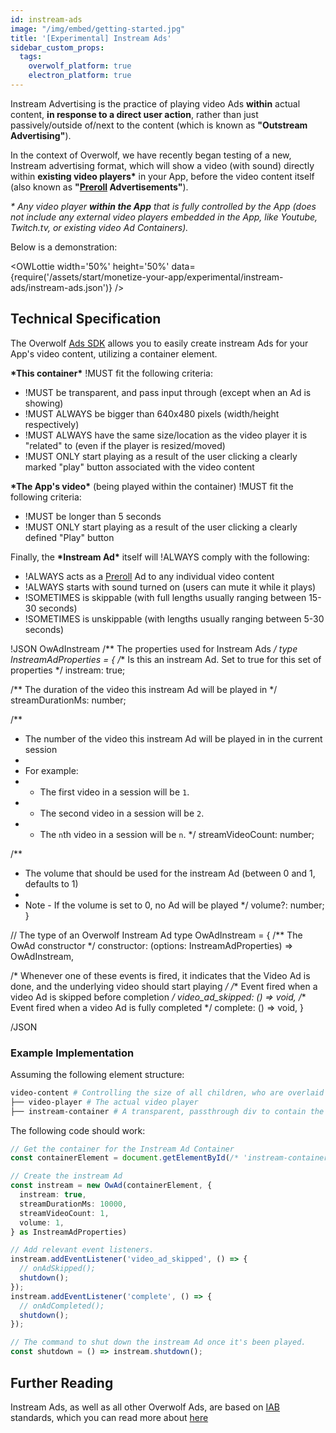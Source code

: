 ```yaml
---
id: instream-ads
image: "/img/embed/getting-started.jpg"
title: '[Experimental] Instream Ads'
sidebar_custom_props:
  tags:
    overwolf_platform: true
    electron_platform: true
---
```


Instream Advertising is the practice of playing video Ads **within** actual content,
**in response to a direct user action**, rather than just passively/outside of/next
to the content (which is known as **"Outstream Advertising"**).

In the context of Overwolf, we have recently began testing of a new, Instream
advertising format, which will show a video (with sound) directly within
**existing video players\*** in your App, before the video content itself
(also known as **"[Preroll][preroll] Advertisements"**).

*\* Any video player **within the App** that is fully controlled by the App
(does not include any external video players embedded in the App, like Youtube,
Twitch.tv, or existing video Ad Containers).*

Below is a demonstration:

<OWLottie width='50%' height='50%' data={require('/assets/start/monetize-your-app/experimental/instream-ads/instream-ads.json')} />

## Technical Specification

<Tabs groupId="specifications">
<TabItem value="product-specification" label="Product Specification">

The Overwolf [Ads SDK](/start/monetize-your-app/advertising/ads-sdk) allows you to easily create
instream Ads for your App's video content, utilizing a container element.

**\*This container\*** !MUST fit the following criteria:
- !MUST be transparent, and pass input through (except when an Ad is showing)
- !MUST ALWAYS be bigger than 640x480 pixels (width/height respectively)
- !MUST ALWAYS have the same size/location as the video player it is "related" to
(even if the player is resized/moved)
- !MUST ONLY start playing as a result of the user clicking a clearly marked "play"
button associated with the video content

**\*The App's video\*** (being played within the container) !MUST fit the following criteria:
- !MUST be longer than 5 seconds
- !MUST ONLY start playing as a result of the user clicking a clearly defined "Play" button

Finally, the **\*Instream Ad\*** itself will !ALWAYS comply with the following:
- !ALWAYS acts as a [Preroll][preroll] Ad to any individual video content
- !ALWAYS starts with sound turned on (users can mute it while it plays)
- !SOMETIMES is skippable (with full lengths usually ranging between 15-30 seconds)
- !SOMETIMES is unskippable (with lengths usually ranging between 5-30 seconds)

</TabItem>

<TabItem value="code-specification" label="Code Specification">

!JSON OwAdInstream
/** The properties used for Instream Ads */
type InstreamAdProperties = {
  /** Is this an instream Ad. Set to true for this set of properties */
  instream: true;

  /** The duration of the video this instream Ad will be played in */
  streamDurationMs: number;

  /**
   * The number of the video this instream Ad will be played in in the current session
   * 
   * For example:
   * - The first video in a session will be `1`.
   * - The second video in a session will be `2`.
   * - The `n`th video in a session will be `n`.
   */
  streamVideoCount: number;

  /**
   * The volume that should be used for the instream Ad (between 0 and 1, defaults to 1) 
   * 
   * Note - If the volume is set to 0, no Ad will be played
   */
  volume?: number;
}

// The type of an Overwolf Instream Ad
type OwAdInstream = {
  /** The OwAd constructor */
  constructor: (options: InstreamAdProperties) => OwAdInstream,

  /* Whenever one of these events is fired, it indicates that the Video Ad is done,
  and the underlying video should start playing */
  /** Event fired when a video Ad is skipped before completion */
  video_ad_skipped: () => void,
  /** Event fired when a video Ad is fully completed */
  complete: () => void,
}

/JSON

</TabItem>
</Tabs>

### Example Implementation

Assuming the following element structure:
```bash title="Component Structure"
video-content # Controlling the size of all children, who are overlaid on top of eachother
├── video-player # The actual video player
├── instream-container # A transparent, passthrough div to contain the instream Ad
```

The following code should work:

```ts title="Example Implementation"
// Get the container for the Instream Ad Container
const containerElement = document.getElementById(/* 'instream-container' */);

// Create the instream Ad
const instream = new OwAd(containerElement, {
  instream: true,
  streamDurationMs: 10000,
  streamVideoCount: 1,
  volume: 1,
} as InstreamAdProperties)

// Add relevant event listeners.
instream.addEventListener('video_ad_skipped', () => {
  // onAdSkipped();
  shutdown();
});
instream.addEventListener('complete', () => {
  // onAdCompleted();
  shutdown();
});

// The command to shut down the instream Ad once it's been played.
const shutdown = () => instream.shutdown();
```

## Further Reading

Instream Ads, as well as all other Overwolf Ads, are based on [IAB](https://www.iab.com/) standards, which you can read more about [here](https://iabtechlab.com/industry-adoption-of-amended-iab-tech-lab-guidelines-is-vital-to-drive-change/)



[preroll]: https://iabtechlab.com/industry-adoption-of-amended-iab-tech-lab-guidelines-is-vital-to-drive-change/
